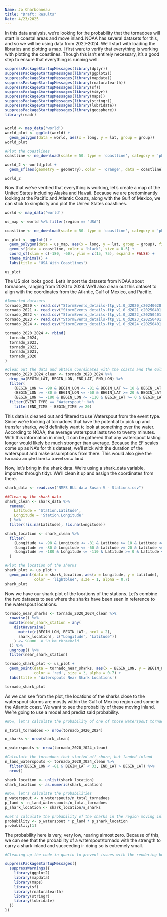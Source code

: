 ```yaml
---
Name: Jo Charbonneau
title: "Draft: Results"
Date: 4/23/2025
---
```


In this data analysis, we're looking for the probability that the tornadoes will start in coastal areas and move inland. NOAA has several datasets for this, and so we will be using data from 2020-2024. We'll start with loading the libraries and plotting a map. I first want to verify that everything is working with plotting the coastlines. Though this isn't entirely necessary, it's a good step to ensure that everything is running well.

```r
suppressPackageStartupMessages(library(dplyr))
suppressPackageStartupMessages(library(ggplot2))
suppressPackageStartupMessages(library(mapdata))
suppressPackageStartupMessages(library(rnaturalearth))
suppressPackageStartupMessages(library(sf))
suppressPackageStartupMessages(library(tidyr))
suppressPackageStartupMessages(library(maps))
suppressPackageStartupMessages(library(stringr))
suppressPackageStartupMessages(library(lubridate))
suppressPackageStartupMessages(library(geosphere))
library(readr)


world <- map_data('world')
world_plot <- ggplot(world) + 
  geom_polygon(data = world, aes(x = long, y = lat, group = group))
world_plot

#Plot the coastlines 
coastline <- ne_download(scale = 50, type = 'coastline', category = 'physical', returnclass = 'sf')

world_2 <- world_plot + 
  geom_sf(aes(geometry = geometry), color = 'orange', data = coastline)

world_2

```

Now that we've verified that everything is working, let's create a map of the United States including Alaska and Hawaii. Because we are predominantly looking at the Pacific and Atlantic Coasts, along with the Gulf of Mexico, we can stick to simplicity and plot the United States coastlines.

```r

world <- map_data('world')

us_map <- world %>% filter(region == "USA")

coastline <- ne_download(scale = 50, type = 'coastline', category = 'physical', returnclass = 'sf')

us_plot <- ggplot() + 
  geom_polygon(data = us_map, aes(x = long, y = lat, group = group), fill = 'lightgray', color = 'black') + 
  geom_sf(data = coastline, color = 'black', size = 0.5) +
  coord_sf(xlim = c(-180, -60), ylim = c(15, 75), expand = FALSE) + 
  theme_minimal() + 
  labs(title = "USA With Coastlines")

us_plot


```

The US plot looks good. Let's import the datasets from NOAA about tornadoes, ranging from 2020 to 2024. We'll also clean out this dataset to align with the coordinates from the Atlantic, Gulf of Mexico, and Pacific.

```r
#Imported datasets
tornado_2020 <- read.csv("StormEvents_details-ftp_v1.0_d2020_c20240620.csv.gz")
tornado_2021 <- read.csv("StormEvents_details-ftp_v1.0_d2021_c20250401.csv.gz")
tornado_2022 <- read.csv("StormEvents_details-ftp_v1.0_d2022_c20250401.csv.gz")
tornado_2023 <- read.csv("StormEvents_details-ftp_v1.0_d2023_c20250401.csv.gz")
tornado_2024 <- read.csv("StormEvents_details-ftp_v1.0_d2024_c20250401.csv.gz")

tornado_2020_2024 <- rbind(
  tornado_2024,
  tornado_2023,
  tornado_2022,
  tornado_2021,
  tornado_2020
)

#Clean out the data and obtain coordinates with the coasts and the Gulf of Mexico
tornado_2020_2024_clean <- tornado_2020_2024 %>%
  drop_na(BEGIN_LAT, BEGIN_LON, END_LAT, END_LON) %>%
  filter(
    (BEGIN_LON >= -98 & BEGIN_LON <= -81 & BEGIN_LAT >= 18 & BEGIN_LAT <= 32)| #Gulf of Mexico
    (BEGIN_LON >= -80 & BEGIN_LON <= -60 & BEGIN_LAT >= 20 & BEGIN_LAT <= 45)| #Atlantic Ocean
    (BEGIN_LON >= -180 & BEGIN_LON <= -110 & BEGIN_LAT >= 0 & BEGIN_LAT <= 45)) %>% #Pacific Ocean
  filter(EVENT_TYPE == 'Waterspout') %>%
    filter(END_TIME - BEGIN_TIME >= 20)
```

This data is cleaned out and filtered to use Waterspout from the event type. Since we're looking at tornadoes that have the potential to pick up and transfer sharks, we'd definitely want to look at something over the water. According to NOAA, the average waterspout lasts two to twenty minutes. With this information in mind, it can be gathered that any waterspout lasting longer would likely be much stronger than average. Because the EF scales come up as NA's for this dataset, we'll stick with the duration of the waterspout and make assumptions from there. This would also give the tornado ample time to travel onto land.

Now, let's bring in the shark data. We're using a shark_data variable, imported through tidyr. We'll clean it up and assign the coordinates from there.

```r
shark_data <- read.csv("NMFS BLL data Susan V - Stations.csv")

##Clean up the shark data
shark_clean <- shark_data %>%
  rename(
    Latitude = 'Station.Latitude',
    Longitude = 'Station.Longitude'
  ) %>%
  filter(!is.na(Latitude), !is.na(Longitude))

shark_location <- shark_clean %>%
  filter(
    (Longitude >= -98 & Longitude <= -81 & Latitude >= 18 & Latitude <= 32) |
    (Longitude >= -80 & Longitude <= -60 & Latitude >= 20 & Latitude <= 45) |
    (Longitude >= -180 & Longitude <= -110 & Latitude >= 0 & Latitude <= 45)
  )

#Plot the location of the sharks 
shark_plot <- us_plot + 
  geom_point(data = shark_location, aes(x = Longitude, y = Latitude),
             color = 'lightblue', size = 1, alpha = 0.7)
shark_plot

```

Now we have our shark plot of the locations of the stations. Let's combine the two datasets to see where the sharks have been seen in reference to the waterspout locations.

```r
tornado_near_sharks <- tornado_2020_2024_clean %>%
  rowwise() %>%
  mutate(near_shark_station = any(
    distHaversine(
      matrix(c(BEGIN_LON, BEGIN_LAT), ncol = 2),
      shark_location[, c("Longitude", "Latitude")]
    ) <= 50000  # 50 km threshold
  )) %>%
  ungroup() %>%
  filter(near_shark_station)

tornado_shark_plot <- us_plot +
  geom_point(data = tornado_near_sharks, aes(x = BEGIN_LON, y = BEGIN_LAT),
             color = 'red', size = 2, alpha = 0.7) +
  labs(title = 'Waterspouts Near Shark Locations')

tornado_shark_plot
```

As we can see from the plot, the locations of the sharks close to the waterspout storms are mostly within the Gulf of Mexico region and some in the Atlantic coast. We want to see the probability of these moving inland. We're going to use a model and predict said probability.

```r
#Now, let's calculate the probability of one of those waterspout tornadoes with sharks moving inland, starting with the waterspout probability

n_total_tornadoes <- nrow(tornado_2020_2024)

n_sharks <- nrow(shark_clean)

n_waterspouts <- nrow(tornado_2020_2024_clean)

#Calculate the tornadoes that started off shore, but landed inland
n_land_waterspouts <- tornado_2020_2024_clean %>%
  filter(BEGIN_LON < -81 & BEGIN_LAT < 32, END_LAT > BEGIN_LAT) %>%
  nrow()

shark_location <- unlist(shark_location)
shark_location <- as.numeric(shark_location)

#Now, let's calculate the probabilities 
p_waterspout <- n_waterspouts/n_total_tornadoes
p_land <- n_land_waterspouts/n_total_tornadoes
p_shark_location <- shark_location/n_sharks

#Let's calculate the probability of the sharks in the region moving inland
probability <- p_waterspout * p_land * p_shark_location
probability[1]
```

The probability here is very, very low, nearing almost zero. Because of this, we can see that the probability of a waterspout/tornado with the strength to carry a shark inland and succeeding in doing so is extremely small.

```r


#Cleaning up the code in quarto to prevent issues with the rendering being messy 

suppressPackageStartupMessages({
  suppressWarnings({
    library(ggplot2)
    library(mapdata)
    library(maps)
    library(sf)
    library(rnaturalearth)
    library(stringr)
    library(lubridate)
  })
})

```
